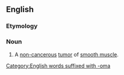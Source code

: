 ==English==
{{wikipedia}}

===Etymology===
{{affix|en|leio-|myoma|lang=en}}

===Noun===
{{en-noun|s|leiomyomata}}
# {{lb|en|pathology}} A [[non-]][[cancerous]] [[tumor]] of [[smooth muscle]].

[[Category:English words suffixed with -oma]]